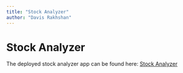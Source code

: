 ```yaml
---
title: "Stock Analyzer"
author: "Davis Rakhshan"
---
```


# Stock Analyzer

The deployed stock analyzer app can be found here: [Stock Analyzer](https://davisr.shinyapps.io/stock_analyzer_app/)